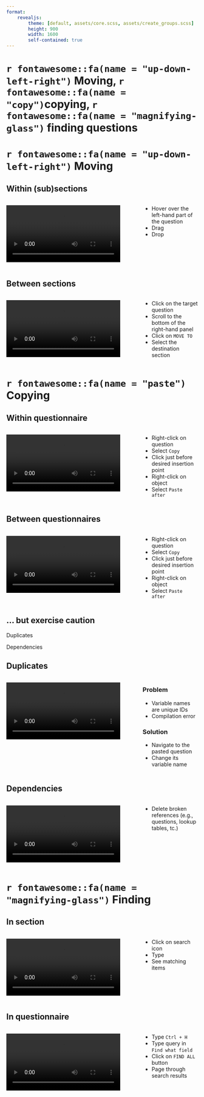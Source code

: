 ```yaml
---
format: 
    revealjs: 
        theme: [default, assets/core.scss, assets/create_groups.scss]
        height: 900
        width: 1600
        self-contained: true
---
```


# `r fontawesome::fa(name = "up-down-left-right")` Moving, `r fontawesome::fa(name = "copy")`copying, `r fontawesome::fa(name = "magnifying-glass")` finding questions {background-color=var(--suso)}


# `r fontawesome::fa(name = "up-down-left-right")` Moving {background-color=var(--s1)}


## Within (sub)sections {.t1}

:::: {.columns}

::: {.column width="70%"}
![](assets/07/move_questions.mp4){fig-align="center"}
:::

::: {.column width="30%"}
- Hover over the left-hand part of the question
- Drag
- Drop
:::

::::

## Between sections {.t1}

:::: {.columns}

::: {.column width="70%"}
![](assets/06/move_question_to_section.mp4){fig-align="center"}
:::

::: {.column width="30%"}
- Click on the target question
- Scroll to the bottom of the right-hand panel
- Click on `MOVE TO`
- Select the destination section
:::

::::

# `r fontawesome::fa(name = "paste")` Copying {background-color=var(--s2)}

## Within questionnaire {.t2}

:::: {.columns}

::: {.column width="70%"}
![](assets/07/copy-paste_questions.mp4){fig-align="center"}
:::

::: {.column width="30%"}
- Right-click on question
- Select `Copy`
- Click just before desired insertion point
- Right-click on object
- Select `Paste after`
:::

::::

## Between questionnaires {.t2}

:::: {.columns}

::: {.column width="70%"}
![](assets/07/copy-paste_between_qnrs.mp4){fig-align="center"}
:::

::: {.column width="30%"}
- Right-click on question
- Select `Copy`
- Click just before desired insertion point
- Right-click on object
- Select `Paste after`
:::

::::

## ... but exercise caution {.t2}

::: {.box .box-2}
Duplicates
:::

::: {.box .box-2}
Dependencies
:::

## Duplicates {.t2}

:::: {.columns}

::: {.column width="70%"}
![](assets/07/warning_duplicates.mp4){fig-align="center"}
:::

::: {.column width="30%"}

### Problem

- Variable names are unique IDs
- Compilation error

### Solution

- Navigate to the pasted question
- Change its variable name

:::

::::

## Dependencies {.t2}

:::: {.columns}

::: {.column width="70%"}
![](assets/07/warning_dependencies.mp4){fig-align="center"}
:::

::: {.column width="30%"}
- Delete broken references (e.g., questions, lookup tables, tc.)
:::

::::


# `r fontawesome::fa(name = "magnifying-glass")` Finding {background-color=var(--s3)}

## In section {.t3}

:::: {.columns}

::: {.column width="70%"}
![](assets/07/find_question_in_section.mp4){fig-align="center"}
:::

::: {.column width="30%"}
- Click on search icon
- Type
- See matching items
:::

::::

## In questionnaire {.t3}

:::: {.columns}

::: {.column width="70%"}
![](assets/07/search_question_in_qnr.mp4){fig-align="center"}
:::

::: {.column width="30%"}
- Type `Ctrl + H`
- Type query in `Find what field`
- Click on `FIND ALL` button
- Page through search results
:::

::::

<!-- 
Reference here: https://docs.mysurvey.solutions/questionnaire-designer/interface/find-and-replace-/
 -->
